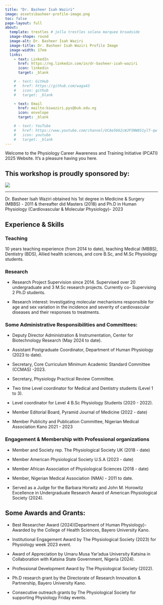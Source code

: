 ```yaml
---
title: "Dr. Basheer Isah Waziri"
image: assets\basheer-profile-image.png
toc: false
page-layout: full
about: 
  template: trestles # jolla trestles solana marquee broadside
  image-shape: round
  image-alt: Dr. Basheer Isah Waziri
  image-title: Dr. Basheer Isah Waziri Profile Image
  image-width: 17em
  links:
    - text: LinkedIn
      href: https://ng.linkedin.com/in/dr-basheer-isah-waziri
      icon: linkedin
      target: _blank

    # - text: GitHub
    #   href: https://github.com/waga43
    #   icon: github
    #   target: _blank

    - text: Email
      href: mailto:biwaziri.pys@buk.edu.ng
      icon: envelope
      target: _blank

    # - text: YouTube
    #   href: https://www.youtube.com/channel/UCAe5662cWJF5NW851ylT-qw
    #   icon: youtube
    #   target: _blank
---
```



Welcome to the Physiology Career Awareness and Training Initiative (PCATI) 2025 Website. It's a pleasure having you here.

**This workshop is proudly sponsored by:**
---

![](assets\the-physiological-society-logo.png)

---

Dr. Basheer Isah Waziri obtained his 1st degree in Medicine & Surgery (MBBS) - 2011 & thereafter did Masters (2018) and Ph.D in Human Physiology (Cardiovascular & Molecular Physiology)- 2023

## Experience & Skills

### Teaching
10 years teaching experience (from 2014 to date), teaching Medical (MBBS), Dentistry (BDS), Allied health sciences, and core B.Sc, and M.Sc Physiology students.

### Research

- Research Project Supervision since 2014. Supervised over 20 undergraduate and 3 M.Sc research projects. Currently co- Supervising 2 Ph.D students.

- Research interest: Investigating molecular mechanisms responsible for age and sex variation in the incidence and severity of cardiovascular diseases and their responses to treatments.

### Some Administrative Responsibilities and Committees:

- Deputy Director Administration & Instrumentation, Center for Biotechnology Research (May 2024 to date).

- Assistant Postgraduate Coordinator, Department of Human Physiology (2023 to date).

- Secretary, Core Curriculum Minimum Academic Standard Committee (CCMAS) -2023.

- Secretary, Physiology Practical Review Committee.

- Two time Level coordinator for Medical and Dentistry students (Level 1 to 3).

- Level coordinator for Level 4 B.Sc Physiology Students (2020 - 2022).

- Member Editorial Board, Pyramid Journal of Medicine (2022 - date)

- Member Publicity and Publication Committee, Nigerian Medical Association Kano 2021 - 2023

### Engagement & Membership with Professional organizations

- Member and Society rep. The Physiological Society UK (2018 - date)

- Member American Physiological Society U.S.A (2023 - date)

- Member African Association of Physiological Sciences (2018 - date)

- Member, Nigerian Medical Association (NMA) - 2011 to date.

- Served as a Judge for the Barbara Horwitz and John M. Horowitz Excellence in Undergraduate Research Award of American Physiological Society (2024).

## Some Awards and Grants:

- Best Researcher Award (2024)(Department of Human Physiology)- Awarded by the College of Health Sciences, Bayero University Kano.

- Institutional Engagement Award by The Physiological Society (2023) for Physiology week 2023 event.

- Award of Appreciation by Umaru Musa Yar'adua University Katsina in Collaboration with Katsina State Government, Nigeria (2024).

- Professional Development Award by The Physiological Society (2022).

- Ph.D research grant by the Directorate of Research Innovation & Partnership, Bayero University Kano.

- Consecutive outreach grants by The Physiological Society for supporting Physiology Friday events.